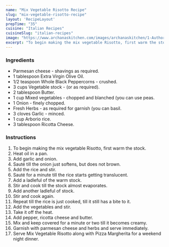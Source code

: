 ---
name: "Mix Vegetable Risotto Recipe"
slug: "mix-vegetable-risotto-recipe"
layout: 'RecipeLayout'
prepTime: "35"
cuisine: "Italian Recipes"
cuisineSlug: "italian-recipes"
image: "https://www.archanaskitchen.com/images/archanaskitchen/1-Author/madhulia/Mix_vegetable_Risotto.jpg"
excerpt: "To begin making the mix vegetable Risotto, first warm the stock"
---

### Ingredients

- Parmesan cheese - shavings as required.
- 1 tablespoon Extra Virgin Olive Oil.
- 1/2 teaspoon Whole Black Peppercorns - crushed.
- 3 cups Vegetable stock - (or as required).
- 2 tablespoon Butter.
- 1 cup Mixed vegetables - chopped and blanched (you can use peas.
- 1 Onion - finely chopped.
- Fresh Herbs - as required for garnish (you can basil.
- 3 cloves Garlic - minced.
- 1 cup Arborio rice.
- 3 tablespoon Ricotta Cheese.

### Instructions

1. To begin making the mix vegetable Risotto, first warm the stock.
1. Heat oil in a pan.
1. Add garlic and onion.
1. Sauté till the onion just softens, but does not brown.
1. Add the rice and stir.
1. Sauté for a minute till the rice starts getting translucent.
1. Add a ladleful of the warm stock.
1. Stir and cook till the stock almost evaporates.
1. Add another ladleful of stock.
1. Stir and cook again.
1. Repeat till the rice is just cooked, till it still has a bite to it.
1. Add the vegetables and stir.
1. Take it off the heat.
1. Add pepper, ricotta cheese and butter.
1. Mix and keep covered for a minute or two till it becomes creamy.
1. Garnish with parmesan cheese and herbs and serve immediately.
1. Serve Mix Vegetable Risotto along with Pizza Margherita for a weekend night dinner.
